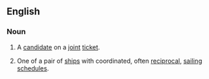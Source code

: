==English==
{{wikipedia}}

===Noun===
{{en-noun}}

# {{lb|en|politics}} A [[candidate]] on a [[joint]] [[ticket]].
# One of a pair of [[ship]]s with coordinated, often [[reciprocal]], [[sail]]ing [[schedule]]s.